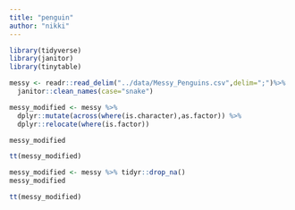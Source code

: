 ```yaml
---
title: "penguin"
author: "nikki"
---
```


```r
library(tidyverse)
library(janitor)
library(tinytable)
```

```r
messy <- readr::read_delim("../data/Messy_Penguins.csv",delim=";")%>% 
  janitor::clean_names(case="snake")

```

```r
messy_modified <- messy %>% 
  dplyr::mutate(across(where(is.character),as.factor)) %>%
  dplyr::relocate(where(is.factor))

messy_modified
```

```r
tt(messy_modified)
```

```r
messy_modified <- messy %>% tidyr::drop_na()
messy_modified
```

```r
tt(messy_modified)
```
